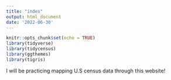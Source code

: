 ```yaml
---
title: "index"
output: html_document 
date: '2022-06-30'
---
```


```r
knitr::opts_chunk$set(echo = TRUE)
library(tidyverse)
library(tidycensus)
library(ggthemes)
library(tigris)
```
I will be practicing mapping U.S census data through this website!
